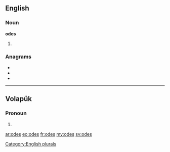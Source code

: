 ==English==

===Noun===
'''odes'''

# {{plural of|[[ode]]}}

===Anagrams===
* {{l|en|does}}
* {{l|en|dose}}
* {{l|en|SOED}}

[[Category:English plurals]]

----

==Volapük==

===Pronoun===
{{head|vo|pronoun form}}

# {{inflection of|od||dat|p|lang=vo}}

[[ar:odes]]
[[eo:odes]]
[[fr:odes]]
[[my:odes]]
[[sv:odes]]